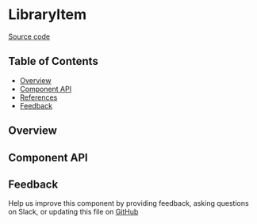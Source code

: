 
<Meta title="MDX/LibraryItem" of={stories} />

# LibraryItem

[Source code](https://github.com/leemonade/bubbles/tree/main/packages/components/library/LibraryItem)

## Table of Contents

- [Overview](#overview)
- [Component API](#component-api)
- [References](#references)
- [Feedback](#feedback)

## Overview

<Primary />

## Component API

<Controls />

## Feedback

Help us improve this component by providing feedback, asking questions on Slack, or updating this file on
[GitHub](https://github.com/leemonade/bubbles/edit/main/packages/components/library/LibraryItem.mdx)
